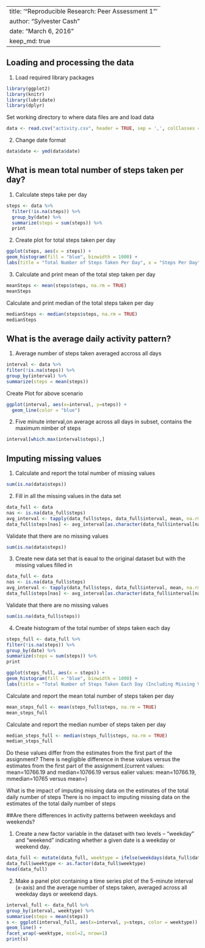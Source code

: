 ---
title: '"Reproducible Research: Peer Assessment 1"'
author: "Sylvester Cash"
date: "March 6, 2016"
keep_md: true
--

## Loading and processing the data

1. Load required library packages
```{r, echo=TRUE}
library(ggplot2)
library(knitr)
library(lubridate)
library(dplyr)
```

Set working directory to where data files are and load data
```{r, echo=TRUE}

data <- read.csv("activity.csv", header = TRUE, sep = ',', colClasses = c("numeric", "character", "integer"))
```

2. Change date format 
```{r, echo=TRUE}
data$date <- ymd(data$date)
```

## What is mean total number of steps taken per day?

1. Calculate steps take per day
```{r, echo=TRUE}
steps <- data %>%
  filter(!is.na(steps)) %>%
  group_by(date) %>%
  summarize(steps = sum(steps)) %>%
  print
```

2. Create plot for total steps taken per day
```{r, echo=TRUE}
ggplot(steps, aes(x = steps)) +
geom_histogram(fill = "blue", binwidth = 1000) +
labs(title = "Total Number of Steps Taken Per Day", x = "Steps Per Day", y = "Frequency")
```

3. Calculate and print mean of the total step taken per day
```{r, echo=TRUE}
meanSteps <- mean(steps$steps, na.rm = TRUE)
meanSteps
```

Calculate and print median of the total steps taken per day
```{r, echo=TRUE}
medianSteps <- median(steps$steps, na.rm = TRUE)
medianSteps
```

## What is the average daily activity pattern?

1. Average number of steps taken averaged accross all days
```{r, echo=TRUE}
interval <- data %>%
filter(!is.na(steps)) %>%
group_by(interval) %>%
summarize(steps = mean(steps))
```

Create Plot for above scenario
```{r, echo=TRUE}
ggplot(interval, aes(x=interval, y=steps)) +
  geom_line(color = "blue")
```

2. Five minute interval,on average across all days in subset, contains the maximum nimber of steps
```{r, echo=TRUE}
interval[which.max(interval$steps),]
```

## Imputing missing values

1. Calculate and report the total number of missing values
```{r, echo=TRUE}
sum(is.na(data$steps))
```

2. Fill in all the missing values in the data set
```{r, echo=TRUE}
data_full <- data
nas <- is.na(data_full$steps)
avg_interval <- tapply(data_full$steps, data_full$interval, mean, na.rm=TRUE, simplify=TRUE)
data_full$steps[nas] <- avg_interval[as.character(data_full$interval[nas])]
```

Validate that there are no missing values
```{r, echo=TRUE}
sum(is.na(data$steps))
```

3. Create new data set that is eaual to the original dataset but with the missing values filled in
```{r, echo=TRUE}
data_full <- data
nas <- is.na(data_full$steps)
avg_interval <- tapply(data_full$steps, data_full$interval, mean, na.rm=TRUE, simplify=TRUE)
data_full$steps[nas] <- avg_interval[as.character(data_full$interval[nas])]
```

Validate that there are no missing values
```{r, echo=TRUE}
sum(is.na(data_full$steps))
```

4. Create histogram of the total number of steps taken each day 
```{r, echo=TRUE}
steps_full <- data_full %>%
filter(!is.na(steps)) %>%
group_by(date) %>%
summarize(steps = sum(steps)) %>%
print

ggplot(steps_full, aes(x = steps)) +
geom_histogram(fill = "blue", binwidth = 1000) +
labs(title = "Total Number of Steps Taken Each Day (Including Missing Values)", x = "Steps Per day", y = "Frequency")
```

Calculate and report the mean total number of steps taken per day
```{r, echo=TRUE}
mean_steps_full <- mean(steps_full$steps, na.rm = TRUE)
mean_steps_full
```

Calculate and report the median number of steps taken per day
```{r, echo=TRUE}
median_steps_full <- median(steps_full$steps, na.rm = TRUE)
median_steps_full
```

Do these values differ from the estimates from the first part of the assignment?
There is negligible difference in these values versus the estimates from the first part of the assignment.(current values: mean=10766.19 and median=10766.19 versus ealier values: mean=10766.19, mmedian=10765 versus mean=)

What is the impact of imputing missing data on the estimates of the total daily number of steps
There is no impact to imputing missing data on the estimates of the total daily number of steps

##Are there differences in activity patterns between weekdays and weekends?

1. Create a new factor variable in the dataset with two levels – “weekday” and “weekend” indicating whether a given date is a weekday or weekend day.

```{r, echo=TRUE}
data_full <- mutate(data_full, weektype = ifelse(weekdays(data_full$date) == "Saturday" | weekdays(data_full$date) == "Sunday", "weekend", "weekday"))
data_full$weektype <- as.factor(data_full$weektype)
head(data_full)
```

2. Make a panel plot containing a time series plot of the 5-minute interval (x-axis) and the average number of steps taken, averaged across all weekday days or weekend days. 

```{r, echo=TRUE}
interval_full <- data_full %>%
group_by(interval, weektype) %>%
summarise(steps = mean(steps))
s <- ggplot(interval_full, aes(x=interval, y=steps, color = weektype)) +
geom_line() +
facet_wrap(~weektype, ncol=2, nrow=1)
print(s)
```

